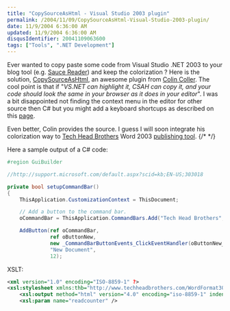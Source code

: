 ```yaml
---
title: "CopySourceAsHtml - Visual Studio 2003 plugin"
permalink: /2004/11/09/CopySourceAsHtml-Visual-Studio-2003-plugin/
date: 11/9/2004 6:36:00 AM
updated: 11/9/2004 6:36:00 AM
disqusIdentifier: 20041109063600
tags: ["Tools", ".NET Development"]
---
```

Ever wanted to copy paste some code from Visual Studio .NET 2003 to your blog tool (e.g. [Sauce Reader](http://www.synop.com/Products/SauceReader/)) and keep the colorization ?
Here is the solution, [CopySourceAsHtml](http://www.jtleigh.com/people/colin/blog/archives/2004/11/copysourceashtm_3.html), an awesome plugin from [Colin Coller](http://www.jtleigh.com/people/colin/blog/). The cool point is that if "<em>VS.NET can highlight it, CSAH can copy it, and your code should look the same in your browser as it does in your editor</em>". I was a bit disappointed not finding the context menu in the editor for other source then C# but you might add a keyboard shortcups as described on this [page](http://www.jtleigh.com/people/colin/blog/archives/2004/10/copysourceashtm_1.html).

Even better, Colin provides the source. I guess I will soon integrate his colorization way to [Tech Head Brothers](http://www.techheadbrothers.com "Tech Head Brothers") Word 2003 [publishing tool](http://weblogs.asp.net/lkempe/archive/2004/08/23/219122.aspx).
{/* <!-- more --> */}

Here a sample output of a C# code:

```csharp
#region GuiBuilder

//http://support.microsoft.com/default.aspx?scid=kb;EN-US;303018

private bool setupCommandBar()
{
    ThisApplication.CustomizationContext = ThisDocument;

    // Add a button to the command bar.
    oCommandBar = ThisApplication.CommandBars.Add("Tech Head Brothers", oMissing, oMissing, true);

    AddButton(ref oCommandBar,
              ref oButtonNew,
              new _CommandBarButtonEvents_ClickEventHandler(oButtonNew_Click),
              "New Document",
              12);
```

XSLT:

```xml
<xml version="1.0" encoding="ISO-8859-1" ?>
<xsl:stylesheet xmlns:thb="http://www.techheadbrothers.com/WordFormat30.xsd" xmlns:xsl="http://www.w3.org/1999/XSL/Transform" version="3.0">
    <xsl:output method="html" version="4.0" encoding="iso-8859-1" indent="yes" />
    <xsl:param name="readcounter" />
```
